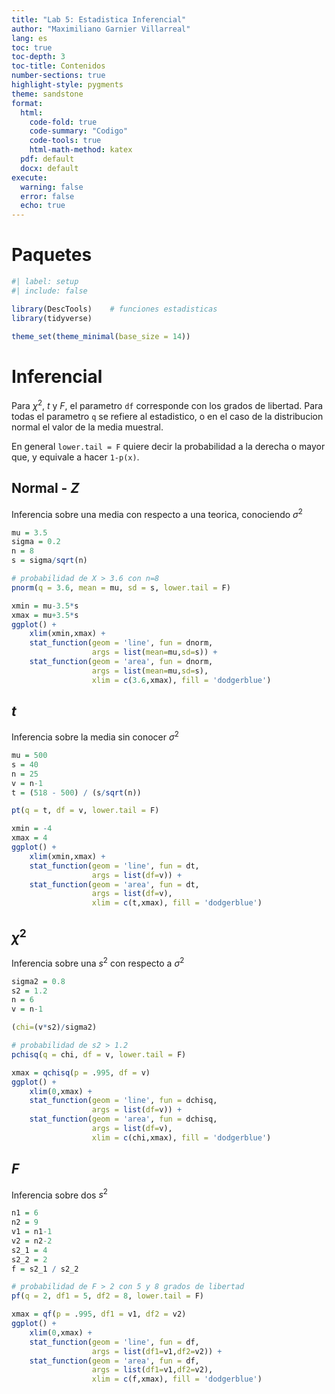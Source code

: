 ```yaml
---
title: "Lab 5: Estadistica Inferencial"
author: "Maximiliano Garnier Villarreal"
lang: es
toc: true
toc-depth: 3
toc-title: Contenidos
number-sections: true
highlight-style: pygments
theme: sandstone
format:
  html:
    code-fold: true
    code-summary: "Codigo"
    code-tools: true
    html-math-method: katex
  pdf: default
  docx: default
execute:
  warning: false
  error: false
  echo: true
---
```


# Paquetes

```r
#| label: setup
#| include: false

library(DescTools)    # funciones estadisticas
library(tidyverse)

theme_set(theme_minimal(base_size = 14))
```

# Inferencial

Para $\chi^2$, $t$ y $F$, el parametro `df` corresponde con los grados de libertad. Para todas el parametro `q` se refiere al estadistico, o en el caso de la distribucion normal el valor de la media muestral.

En general `lower.tail = F` quiere decir la probabilidad a la derecha o mayor que, y equivale a hacer `1-p(x)`.

## Normal - $Z$

Inferencia sobre una media con respecto a una teorica, conociendo $\sigma^2$

```r
mu = 3.5
sigma = 0.2 
n = 8
s = sigma/sqrt(n)

# probabilidad de X > 3.6 con n=8
pnorm(q = 3.6, mean = mu, sd = s, lower.tail = F) 
```

```r
xmin = mu-3.5*s
xmax = mu+3.5*s
ggplot() + 
    xlim(xmin,xmax) +
    stat_function(geom = 'line', fun = dnorm, 
                  args = list(mean=mu,sd=s)) + 
    stat_function(geom = 'area', fun = dnorm, 
                  args = list(mean=mu,sd=s), 
                  xlim = c(3.6,xmax), fill = 'dodgerblue')
```

## $t$

Inferencia sobre la media sin conocer $\sigma^2$

```r
mu = 500
s = 40
n = 25
v = n-1
t = (518 - 500) / (s/sqrt(n))

pt(q = t, df = v, lower.tail = F) 
```

```r
xmin = -4
xmax = 4
ggplot() + 
    xlim(xmin,xmax) +
    stat_function(geom = 'line', fun = dt, 
                  args = list(df=v)) + 
    stat_function(geom = 'area', fun = dt, 
                  args = list(df=v), 
                  xlim = c(t,xmax), fill = 'dodgerblue')
```

## $\chi^2$

Inferencia sobre una $s^2$ con respecto a $\sigma^2$

```r
sigma2 = 0.8
s2 = 1.2
n = 6
v = n-1

(chi=(v*s2)/sigma2)

# probabilidad de s2 > 1.2
pchisq(q = chi, df = v, lower.tail = F) 
```

```r
xmax = qchisq(p = .995, df = v)
ggplot() + 
    xlim(0,xmax) +
    stat_function(geom = 'line', fun = dchisq, 
                  args = list(df=v)) + 
    stat_function(geom = 'area', fun = dchisq, 
                  args = list(df=v), 
                  xlim = c(chi,xmax), fill = 'dodgerblue')
```

## $F$

Inferencia sobre dos $s^2$

```r
n1 = 6
n2 = 9
v1 = n1-1
v2 = n2-2
s2_1 = 4
s2_2 = 2
f = s2_1 / s2_2

# probabilidad de F > 2 con 5 y 8 grados de libertad
pf(q = 2, df1 = 5, df2 = 8, lower.tail = F) 
```

```r
xmax = qf(p = .995, df1 = v1, df2 = v2)
ggplot() + 
    xlim(0,xmax) +
    stat_function(geom = 'line', fun = df, 
                  args = list(df1=v1,df2=v2)) + 
    stat_function(geom = 'area', fun = df, 
                  args = list(df1=v1,df2=v2), 
                  xlim = c(f,xmax), fill = 'dodgerblue')
```
